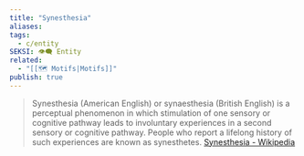 ```yaml
---
title: "Synesthesia"
aliases: 
tags:
  - c/entity
SEKSI: 👁️‍🗨️ Entity
related:
  - "[[🗺️ Motifs|Motifs]]"
publish: true
---
```



> Synesthesia (American English) or synaesthesia (British English) is a perceptual phenomenon in which stimulation of one sensory or cognitive pathway leads to involuntary experiences in a second sensory or cognitive pathway. People who report a lifelong history of such experiences are known as synesthetes.
> [Synesthesia - Wikipedia](https://en.wikipedia.org/wiki/Synesthesia)
